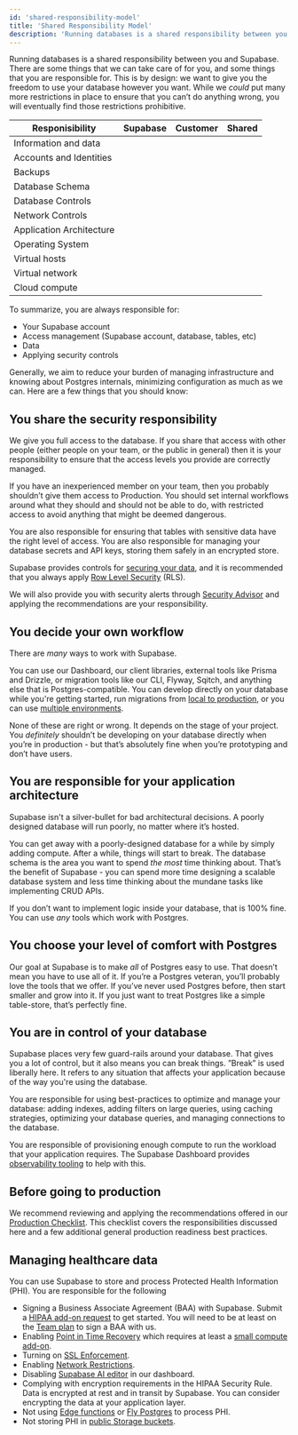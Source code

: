 ```yaml
---
id: 'shared-responsibility-model'
title: 'Shared Responsibility Model'
description: 'Running databases is a shared responsibility between you and Supabase.'
---
```


Running databases is a shared responsibility between you and Supabase. There are some things that we can take care of for you, and some things that you are responsible for. This is by design: we want to give you the freedom to use your database however you want. While we _could_ put many more restrictions in place to ensure that you can’t do anything wrong, you will eventually find those restrictions prohibitive.

| Responisibility        | Supabase | Customer | Shared |
| ----------- | ---------- | ---------- | ---------- |
| Information and data     |                         | <IconCheck size={14} /> |                         |
| Accounts and Identities  |                         | <IconCheck size={14} /> |                         |
| Backups                  | <IconCheck size={14} /> |                         |                         |
| Database Schema          |                         | <IconCheck size={14} /> |                         |
| Database Controls        |                         |                         | <IconCheck size={14} /> |
| Network Controls         |                         |                         | <IconCheck size={14} /> |
| Application Architecture |                         | <IconCheck size={14} /> |                         |
| Operating System         | <IconCheck size={14} /> |                         |                         |
| Virtual hosts            | <IconCheck size={14} /> |                         |                         |
| Virtual network          | <IconCheck size={14} /> |                         |                         |
| Cloud compute            | <IconCheck size={14} /> |                         |                         |

To summarize, you are always responsible for:

* Your Supabase account
* Access management (Supabase account, database, tables, etc)
* Data
* Applying security controls

Generally, we aim to reduce your burden of managing infrastructure and knowing about Postgres internals, minimizing configuration as much as we can. Here are a few things that you should know:

## You share the security responsibility

We give you full access to the database. If you share that access with other people (either people on your team, or the public in general) then it is your responsibility to ensure that the access levels you provide are correctly managed.

If you have an inexperienced member on your team, then you probably shouldn’t give them access to Production. You should set internal workflows around what they should and should not be able to do, with restricted access to avoid anything that might be deemed dangerous.

You are also responsible for ensuring that tables with sensitive data have the right level of access. You are also responsible for managing your database secrets and API keys, storing them safely in an encrypted store.

Supabase provides controls for [securing your data](/docs/guides/database/secure-data), and it is recommended that you always apply [Row Level Security](/docs/guides/database/postgres/row-level-security) (RLS).

We will also provide you with security alerts through [Security Advisor](https://supabase.com/dashboard/project/_/database/security-advisor) and applying the recommendations are your responsibility.

## You decide your own workflow

There are _many_ ways to work with Supabase.

You can use our Dashboard, our client libraries, external tools like Prisma and Drizzle, or migration tools like our CLI, Flyway, Sqitch, and anything else that is Postgres-compatible. You can develop directly on your database while you're getting started, run migrations from [local to production](/docs/guides/getting-started/local-development), or you can use [multiple environments](/docs/guides/cli/managing-environments).

None of these are right or wrong. It depends on the stage of your project. You _definitely_ shouldn’t be developing on your database directly when you’re in production - but that’s absolutely fine when you’re prototyping and don’t have users.

## You are responsible for your application architecture

Supabase isn't a silver-bullet for bad architectural decisions. A poorly designed database will run poorly, no matter where it’s hosted.

You can get away with a poorly-designed database for a while by simply adding compute. After a while, things will start to break. The database schema is the area you want to spend _the most_ time thinking about. That’s the benefit of Supabase - you can spend more time designing a scalable database system and less time thinking about the mundane tasks like implementing CRUD APIs.

If you don’t want to implement logic inside your database, that is 100% fine. You can use _any_ tools which work with Postgres.

## You choose your level of comfort with Postgres

Our goal at Supabase is to make _all_ of Postgres easy to use. That doesn’t mean you have to use all of it. If you’re a Postgres veteran, you’ll probably love the tools that we offer. If you’ve never used Postgres before, then start smaller and grow into it. If you just want to treat Postgres like a simple table-store, that’s perfectly fine.

## You are in control of your database

Supabase places very few guard-rails around your database. That gives you a lot of control, but it also means you can break things. ”Break” is used liberally here. It refers to any situation that affects your application because of the way you're using the database.

You are responsible for using best-practices to optimize and manage your database: adding indexes, adding filters on large queries, using caching strategies, optimizing your database queries, and managing connections to the database.

You are responsible of provisioning enough compute to run the workload that your application requires. The Supabase Dashboard provides [observability tooling](https://supabase.com/dashboard/project/_/reports/database) to help with this.

## Before going to production

We recommend reviewing and applying the recommendations offered in our [Production Checklist](/docs/guides/platform/going-into-prod). This checklist covers the responsibilities discussed here and a few additional general production readiness best practices.

## Managing healthcare data

You can use Supabase to store and process Protected Health Information (PHI). You are responsible for the following

- Signing a Business Associate Agreement (BAA) with Supabase. Submit a [HIPAA add-on request](https://forms.supabase.com/hipaa2) to get started. You will need to be at least on the [Team plan](https://supabase.com/pricing) to sign a BAA with us.
- Enabling [Point in Time Recovery](/docs/guides/platform/backups#point-in-time-recovery) which requires at least a [small compute add-on](/docs/guides/platform/compute-add-ons).
- Turning on [SSL Enforcement](/docs/guides/platform/ssl-enforcement).
- Enabling [Network Restrictions](/docs/guides/platform/network-restrictions).
- Disabling [Supabase AI editor](https://supabase.com/dashboard/org/_/general) in our dashboard.
- Complying with encryption requirements in the HIPAA Security Rule. Data is encrypted at rest and in transit by Supabase. You can consider encrypting the data at your application layer.
- Not using [Edge functions](/docs/guides/functions) or [Fly Postgres](/docs/guides/platform/fly-postgres) to process PHI.
- Not storing PHI in [public Storage buckets](/docs/guides/storage/buckets/fundamentals#public-buckets).
